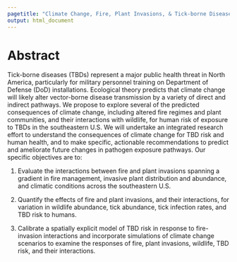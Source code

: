 ```yaml
---
pagetitle: "Climate Change, Fire, Plant Invasions, & Tick-borne Disease"
output: html_document
---
```


# Abstract
Tick-borne diseases (TBDs) represent a major public health threat in North America, particularly for military personnel training on Department of Defense (DoD) installations. Ecological theory predicts that climate change will likely alter vector-borne disease transmission by a variety of direct and indirect pathways. We propose to explore several of the predicted consequences of climate change, including altered fire regimes and plant communities, and their interactions with wildlife, for human risk of exposure to TBDs in the southeastern U.S. We will undertake an integrated research effort to understand the consequences of climate change for TBD risk and human health, and to make specific, actionable recommendations to predict and ameliorate future changes in pathogen exposure pathways. Our specific objectives are to:

1. Evaluate the interactions between fire and plant invasions spanning a gradient in fire management, invasive plant distribution and abundance, and climatic conditions across the southeastern U.S.

2. Quantify the effects of fire and plant invasions, and their interactions, for variation in wildlife abundance, tick abundance, tick infection rates, and TBD risk to humans.

3. Calibrate a spatially explicit model of TBD risk in response to fire-invasion interactions and incorporate simulations of climate change scenarios to examine the responses of fire, plant invasions, wildlife, TBD risk, and their interactions.
